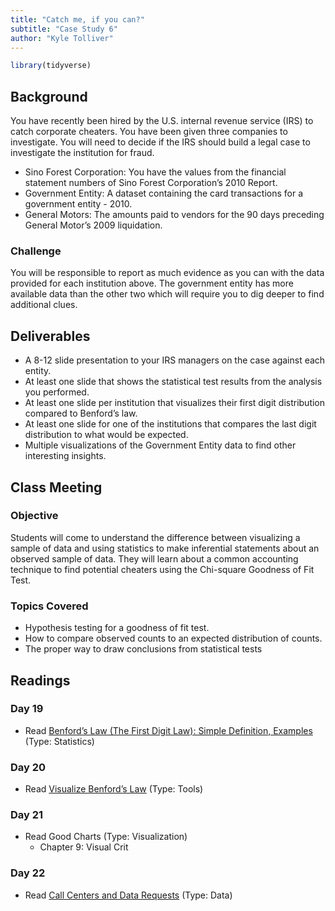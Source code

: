 ```yaml
---
title: "Catch me, if you can?"
subtitle: "Case Study 6"
author: "Kyle Tolliver"
---
```


```r
library(tidyverse)
```

## Background

You have recently been hired by the U.S. internal revenue service (IRS) to catch corporate cheaters. You have been given three companies to investigate. You will need to decide if the IRS should build a legal case to investigate the institution for fraud.

* Sino Forest Corporation: You have the values from the financial statement numbers of Sino Forest Corporation’s 2010 Report.
* Government Entity: A dataset containing the card transactions for a government entity - 2010.
* General Motors: The amounts paid to vendors for the 90 days preceding General Motor’s 2009 liquidation.

### Challenge

You will be responsible to report as much evidence as you can with the data provided for each institution above. The government entity has more available data than the other two which will require you to dig deeper to find additional clues.

## Deliverables

* A 8-12 slide presentation to your IRS managers on the case against each entity.
* At least one slide that shows the statistical test results from the analysis you performed.
* At least one slide per institution that visualizes their first digit distribution compared to Benford’s law.
* At least one slide for one of the institutions that compares the last digit distribution to what would be expected.
* Multiple visualizations of the Government Entity data to find other interesting insights.

## Class Meeting

### Objective 

Students will come to understand the difference between visualizing a sample of data and using statistics to make inferential statements about an observed sample of data.  They will learn about a common accounting technique to find potential cheaters using the Chi-square Goodness of Fit Test.

### Topics Covered

* Hypothesis testing for a goodness of fit test.
* How to compare observed counts to an expected distribution of counts.
* The proper way to draw conclusions from statistical tests

## Readings

### Day 19

* Read [Benford’s Law (The First Digit Law): Simple Definition, Examples](https://www.statisticshowto.com/benfords-law/) (Type: Statistics)

### Day 20

* Read [Visualize Benford's Law](https://help.tableau.com/current/pro/desktop/en-us/benford.htm) (Type: Tools)

### Day 21

* Read Good Charts (Type: Visualization)
  + Chapter 9: Visual Crit

### Day 22

* Read [Call Centers and Data Requests](https://byuistats.github.io/CSE150/files/FSCPD_Donahue_callcenter.pdf) (Type: Data)